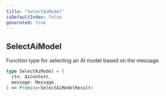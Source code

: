 ```yaml
---
title: "SelectAiModel"
isDefaultIndex: false
generated: true
---
```



<!-- This file was generated from the CommandKit source. Do not modify. Instead, re-run the "docgen" script -->


## SelectAiModel

<GenerationInfo sourceFile="packages/ai/src/types.ts" sourceLine="28" packageName="@commandkit/ai" />

Function type for selecting an AI model based on the message.

```ts title="Signature"
type SelectAiModel = (
  ctx: AiContext,
  message: Message,
) => Promise<SelectAiModelResult>
```
